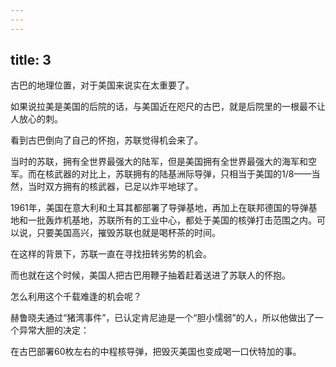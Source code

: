 ```yaml
---
---
---
```

title: 3
---



古巴的地理位置，对于美国来说实在太重要了。

如果说拉美是美国的后院的话，与美国近在咫尺的古巴，就是后院里的一根最不让人放心的刺。

看到古巴倒向了自己的怀抱，苏联觉得机会来了。

当时的苏联，拥有全世界最强大的陆军，但是美国拥有全世界最强大的海军和空军。而在核武器的对比上，苏联拥有的陆基洲际导弹，只相当于美国的1/8——当然，当时双方拥有的核武器，已足以炸平地球了。

1961年，美国在意大利和土耳其都部署了导弹基地，再加上在联邦德国的导弹基地和一批轰炸机基地，苏联所有的工业中心，都处于美国的核弹打击范围之内。可以说，只要美国高兴，摧毁苏联也就是喝杯茶的时间。

在这样的背景下，苏联一直在寻找扭转劣势的机会。

而也就在这个时候，美国人把古巴用鞭子抽着赶着送进了苏联人的怀抱。

怎么利用这个千载难逢的机会呢？

赫鲁晓夫通过“猪湾事件”，已认定肯尼迪是一个“胆小懦弱”的人，所以他做出了一个异常大胆的决定：

在古巴部署60枚左右的中程核导弹，把毁灭美国也变成喝一口伏特加的事。